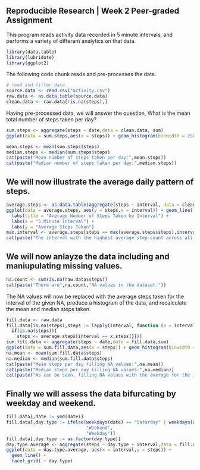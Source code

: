 ## Reproducible Research | Week 2 Peer-graded Assignment

This program reads activity data recorded in 5 minute intervals, and performs a variety of different analytics on that data.

```r
library(data.table)
library(lubridate)
library(ggplot2)
```

The following code chunk reads and pre-processes the data.
```r
# read and filter data
source.data <- read.csv("activity.csv")
raw.data <- as.data.table(source.data)
clean.data <- raw.data[!is.na(steps),]
```

Having pre-processed data, we will answer the question, What is the mean total number of steps taken per day?

```r
sum.steps <- aggregate(steps ~ date,data = clean.data, sum)
ggplot(data = sum.steps,aes(x = steps)) + geom_histogram(binwidth = 250)

mean.steps <- mean(sum.steps$steps)
median.steps <- median(sum.steps$steps)
cat(paste("Mean number of steps taken per day:",mean.steps))
cat(paste("Median number of steps taken per day:",median.steps))
```
## We will now illustrate the average daily pattern of steps.

```r
average.steps <- as.data.table(aggregate(steps ~ interval, data = clean.data, mean))
ggplot(data = average.steps, aes(y = steps,x = interval)) + geom_line() +
  labs(title = "Average Number of Steps Taken by Interval") +
  labs(x = "5 Minute Interval") +
  labs(y = "Average Steps Taken")
max.interval <- average.steps[steps == max(average.steps$steps),interval]
cat(paste("The interval with the highest average step-count across all days is:",max.interval))
```

## We will now anlayze the data including and maniupulating missing values. 
```r
na.count <- sum(is.na(raw.data$steps))
cat(paste("There are",na.count,"NA values in the dataset."))
```

The NA values will now be replaced with the average steps taken for the interval of the given NA, produce a histogram of the data, and recalculate the mean and median steps taken.
```r
fill.data <- raw.data
fill.data[is.na(steps),steps := lapply(interval, function (x = interval,y = steps) {
  if(is.na(steps)){
    steps <- average.steps[interval == x,steps]}})]
sum.fill.data <- aggregate(steps ~ date,data = fill.data,sum)
ggplot(data = sum.fill.data,aes(x = steps)) + geom_histogram(binwidth = 250)
na.mean <- mean(sum.fill.data$steps)
na.median <- median(sum.fill.data$steps)
cat(paste("Mean steps per day filling NA values:",na.mean))
cat(paste("Median steps per day filling NA values:",na.median))
cat(paste("As can be seen, filling NA values with the average for the interval results in a ",ifelse(na.mean < mean.steps,"fewer","greater"),"average number of steps taken in a day. Additionally, this results in a",ifelse(na.median < median.steps,"fewer","greater"),"median number of steps taken per day."))
```

## Finally we will assess the data bifurcating by weekday and weekend.
```r
fill.data[,date := ymd(date)]
fill.data[,day.type := ifelse(weekdays(date) == "Saturday" | weekdays(date) == "Sunday",
                              "Weekend",
                              "Weekday")]
fill.data[,day.type := as.factor(day.type)]
day.type.average <- aggregate(steps ~ day.type + interval,data = fill.data, mean)
ggplot(data = day.type.average, aes(x = interval,y = steps)) +
  geom_line() +
  facet_grid(.~ day.type)
```